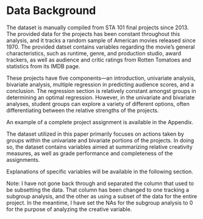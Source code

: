 # Data Background

The dataset is manually compiled from STA 101 final projects since 2013. The 
provided data for the projects has been constant throughout this analysis, and 
it tracks a random sample of American movies released since 1970. The provided 
datset contains variables regarding the movie's general characteristics, such as 
runtime, genre, and production studio, award trackers, as well as audience and
critic ratings from Rotten Tomatoes and statistics from its IMDB page.

These projects have five components—an introduction, univariate analysis, 
bivariate analysis, multiple regression in predicting audience scores, and a 
conclusion. The regression section is relatively constant amongst groups in
determining an optimal regression. However, in the univariate and bivariate 
analyses, student groups can explore a variety of different options, often
differentiating between the relative strengths of the projects.

An example of a complete project assignment is available in the Appendix.

The dataset utilized in this paper primarily focuses on actions taken by groups 
within the univariate and bivariate portions of the projects. In doing so, the
dataset contains variables aimed at summarizing relative creativity measures, 
as well as grade performance and completeness of the assignments.

Explanations of specific variables will be available in the following section.

Note: I have not gone back through and separated the column that used to be 
subsetting the data. That column has been changed to one tracking a subgroup 
analysis, and the other as using a subset of the data for the entire project. 
In the meantime, I have set the NAs for the subgroup analysis to 0 for the 
purpose of analyzing the creative variable.